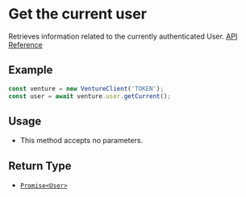 # Get the current user

Retrieves information related to the currently authenticated User.
[API Reference](https://vercel.com/docs/rest-api/endpoints#get-the-user)

## Example

```js
const venture = new VentureClient('TOKEN');
const user = await venture.user.getCurrent();
```

## Usage

-   This method accepts no parameters.

## Return Type

-   [`Promise<User>`](/docs/types/user/User.mdx)
